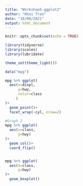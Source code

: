 ```yaml
---
title: "Workshop5-ggplot2"
author: "Khoi Tran"
date: "18/08/2021"
output: html_document
---
```


```r
knitr::opts_chunk$set(echo = TRUE)
```

```r
library(tidyverse)
library(scales)
library(lubridate)

theme_set(theme_light())

data("mpg")

mpg %>% ggplot(
  aes(x=displ,
      y=hwy,
      color=class
     ) 
)+
  geom_point()+
  facet_wrap(~cyl, nrow=2)
```
```r

#Graph 2
mpg %>% ggplot(
  aes(x=class,
      y=hwy)
)+
  geom_col()+
  coord_flip()


mpg %>% ggplot(
  aes(x=class,
      y=hwy)
)+
  geom_boxplot()
  


```



